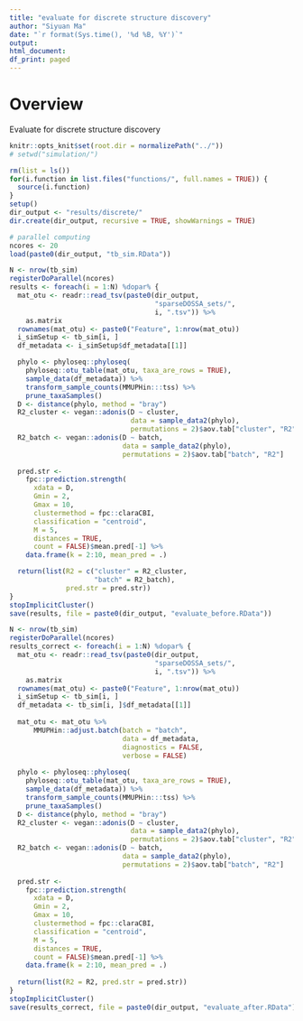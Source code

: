 ```yaml
---
title: "evaluate for discrete structure discovery"
author: "Siyuan Ma"
date: "`r format(Sys.time(), '%d %B, %Y')`"
output:
html_document:
df_print: paged
---
```

# Overview
Evaluate for discrete structure discovery

```r
knitr::opts_knit$set(root.dir = normalizePath("../"))
# setwd("simulation/")
```
```r
rm(list = ls())
for(i.function in list.files("functions/", full.names = TRUE)) {
  source(i.function)
}
setup()
dir_output <- "results/discrete/"
dir.create(dir_output, recursive = TRUE, showWarnings = TRUE)
```

```r
# parallel computing
ncores <- 20
load(paste0(dir_output, "tb_sim.RData"))
```

```r
N <- nrow(tb_sim)
registerDoParallel(ncores)
results <- foreach(i = 1:N) %dopar% {
  mat_otu <- readr::read_tsv(paste0(dir_output,
                                    "sparseDOSSA_sets/",
                                    i, ".tsv")) %>% 
    as.matrix
  rownames(mat_otu) <- paste0("Feature", 1:nrow(mat_otu))
  i_simSetup <- tb_sim[i, ]
  df_metadata <- i_simSetup$df_metadata[[1]]

  phylo <- phyloseq::phyloseq(
    phyloseq::otu_table(mat_otu, taxa_are_rows = TRUE),
    sample_data(df_metadata)) %>%
    transform_sample_counts(MMUPHin:::tss) %>%
    prune_taxaSamples()
  D <- distance(phylo, method = "bray")
  R2_cluster <- vegan::adonis(D ~ cluster,
                              data = sample_data2(phylo),
                              permutations = 2)$aov.tab["cluster", "R2"]
  R2_batch <- vegan::adonis(D ~ batch,
                            data = sample_data2(phylo),
                            permutations = 2)$aov.tab["batch", "R2"]
  
  pred.str <-
    fpc::prediction.strength(
      xdata = D,
      Gmin = 2,
      Gmax = 10,
      clustermethod = fpc::claraCBI,
      classification = "centroid",
      M = 5,
      distances = TRUE,
      count = FALSE)$mean.pred[-1] %>%
    data.frame(k = 2:10, mean_pred = .)

  return(list(R2 = c("cluster" = R2_cluster,
                     "batch" = R2_batch), 
              pred.str = pred.str))
}
stopImplicitCluster()
save(results, file = paste0(dir_output, "evaluate_before.RData"))
```


```r
N <- nrow(tb_sim)
registerDoParallel(ncores)
results_correct <- foreach(i = 1:N) %dopar% {
  mat_otu <- readr::read_tsv(paste0(dir_output,
                                    "sparseDOSSA_sets/",
                                    i, ".tsv")) %>% 
    as.matrix
  rownames(mat_otu) <- paste0("Feature", 1:nrow(mat_otu))
  i_simSetup <- tb_sim[i, ]
  df_metadata <- tb_sim[i, ]$df_metadata[[1]]
  
  mat_otu <- mat_otu %>% 
      MMUPHin::adjust.batch(batch = "batch", 
                            data = df_metadata,
                            diagnostics = FALSE, 
                            verbose = FALSE)
  
  phylo <- phyloseq::phyloseq(
    phyloseq::otu_table(mat_otu, taxa_are_rows = TRUE),
    sample_data(df_metadata)) %>%
    transform_sample_counts(MMUPHin:::tss) %>%
    prune_taxaSamples()
  D <- distance(phylo, method = "bray")
  R2_cluster <- vegan::adonis(D ~ cluster,
                              data = sample_data2(phylo),
                              permutations = 2)$aov.tab["cluster", "R2"]
  R2_batch <- vegan::adonis(D ~ batch,
                            data = sample_data2(phylo),
                            permutations = 2)$aov.tab["batch", "R2"]
  
  pred.str <-
    fpc::prediction.strength(
      xdata = D,
      Gmin = 2,
      Gmax = 10,
      clustermethod = fpc::claraCBI,
      classification = "centroid",
      M = 5,
      distances = TRUE,
      count = FALSE)$mean.pred[-1] %>%
    data.frame(k = 2:10, mean_pred = .)
  
  return(list(R2 = R2, pred.str = pred.str))
} 
stopImplicitCluster()
save(results_correct, file = paste0(dir_output, "evaluate_after.RData"))
```
